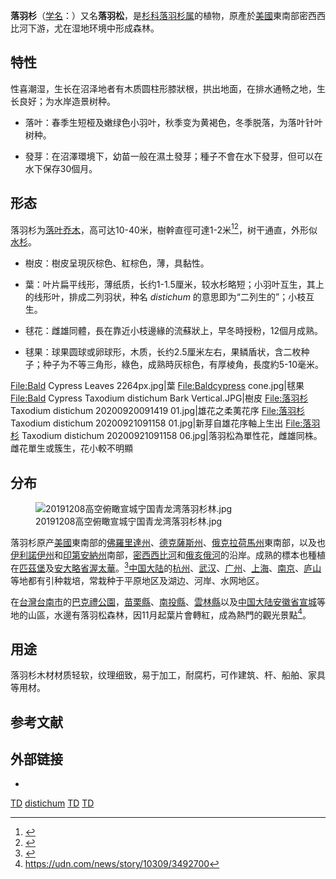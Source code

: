 {{speciesbox
| color = lightgreen
| name = 落羽杉
| status = LC
| status_system = IUCN3.1
| status_ref = <ref name=iucn>{{Cite journal | author = Farjon, A. | title = ''Taxodium distichum'' | journal = [[The_IUCN_Red_List_of_Threatened_Species|The IUCN Red List of Threatened Species]] | volume = 2013 | page = e.T42261A2967873 | publisher = [[IUCN|IUCN]] | date = 2013 | url = http://oldredlist.iucnredlist.org/details/42261/0 | doi = 10.2305/IUCN.UK.2013-1.RLTS.T42261A2967873.en | access-date = 14 December 2017 }}{{Dead link|date=2020年1月 |bot=InternetArchiveBot |fix-attempted=yes }}</ref>
| image = Taxodium distichum NRCSMS01010.jpg
| image_width = 240px
| genus = Taxodium
| species = distichum
| authority = ([[Carolus_Linnaeus|L.]]) [[Louis_Claude_Richard|Rich.]]
}}

'''落羽杉'''（[[学名|学名]]：{{lang|la|''Taxodium distichum''}}）又名'''落羽松'''，是[[杉科|杉科]][[落羽杉属|落羽杉属]]的植物，原產於[[美國|美國]]東南部密西西比河下游，尤在湿地环境中形成森林。

== 特性 ==
性喜潮湿，生长在沼泽地者有木质圆柱形膝狀根，拱出地面，在排水通畅之地，生长良好；为水岸造景树种。

* 落叶：春季生短桠及嫩绿色小羽叶，秋季变为黄褐色，冬季脱落，为落叶针叶树种。

* 發芽：在沼澤環境下，幼苗一般在濕土發芽；種子不會在水下發芽，但可以在水下保存30個月。

== 形态 ==
落羽杉为[[落叶乔木|落叶乔木]]，高可达10-40米，樹幹直徑可達1-2米<ref name=":0">{{Cite book|title=Trees : South Florida and the Keys|others=Koeser, Andrew K.; Friedman, Melissa H.; Hasing, Gitta; Franck, Alan R.; Finley, Holly; Schelb, Julie |year=2017 |isbn=9781683400158 |location=Gainesville, FL|pages=296–7|oclc=962233681|last1 = Koeser|first1 = Andrew K.|last2 = Friedman|first2 = Melissa H. |last3 = Hasing|first3 = Gitta|last4 = Franck|first4 = Alan R.|last5 = Finley|first5 = Holly|last6 = Schelb|first6 = Julie}}</ref><ref>{{Cite web|url=https://www.nwf.org/Home/Educational-Resources/Wildlife-Guide/Plants-and-Fungi/Bald-Cypress|title=Bald Cypress|website=National Wildlife Federation|language=en|access-date=2019-01-21|archive-url=https://web.archive.org/web/20190121234918/https://www.nwf.org/Home/Educational-Resources/Wildlife-Guide/Plants-and-Fungi/Bald-Cypress|archive-date=2019-01-21|dead-url=yes}}</ref>，树干通直，外形似[[水杉|水杉]]。

* 樹皮：樹皮呈現灰棕色、紅棕色，薄，具黏性。

* 葉：叶片扁平线形，薄纸质，长约1-1.5厘米，较水杉略短；小羽叶互生，其上的线形叶，排成二列羽状，种名 ''distichum'' 的意思即为“二列生的”；小枝互生。

* 毬花：雌雄同體，長在靠近小枝邊緣的流蘇狀上，早冬時授粉，12個月成熟。

* 毬果：球果圆球或卵球形，木质，长约2.5厘米左右，果鳞盾状，含二枚种子；种子为不等三角形，綠色，成熟時灰棕色，有厚棱角，長度約5-10毫米。

<gallery>
File:Bald Cypress Leaves 2264px.jpg|葉
File:Baldcypress cone.jpg|毬果
File:Bald Cypress Taxodium distichum Bark Vertical.JPG|樹皮
File:落羽杉 Taxodium distichum 20200920091419 01.jpg|雄花之柔荑花序
File:落羽杉 Taxodium distichum 20200921091158 01.jpg|新芽自雄花序軸上生出
File:落羽杉 Taxodium distichum 20200921091158 06.jpg|落羽松為單性花，雌雄同株。雌花單生或簇生，花小較不明顯
</gallery>

== 分布 ==
[[File:20191208高空俯瞰宣城宁国青龙湾落羽杉林.jpg|thumb]]

落羽杉原产[[美國|美國]]東南部的[[佛羅里達州|佛羅里達州]]、[[德克薩斯州|德克薩斯州]]、[[俄克拉荷馬州|俄克拉荷馬州]]東南部，以及也[[伊利諾伊州|伊利諾伊州]]和[[印第安納州|印第安納州]]南部，[[密西西比河|密西西比河]]和[[俄亥俄河|俄亥俄河]]的沿岸。成熟的標本也種植在[[匹茲堡|匹茲堡]]及[[安大略省|安大略省]][[渥太華|渥太華]]。<ref>{{cite book|title=For the Love of Trees|author=Richard Hinchcliff|pages=52–53|isbn=978-1-897113-73-8|publisher=General Store Publishing |date=2007}}</ref>[[中国大陆|中国大陆]]的[[杭州|杭州]]、[[武汉|武汉]]、[[广州|广州]]、[[上海|上海]]、[[南京|南京]]、[[庐山|庐山]]等地都有引种栽培，常栽种于平原地区及湖边、河岸、水网地区。

在[[台灣|台灣]][[台南市|台南市]]的[[巴克禮紀念公園|巴克禮公園]]，[[苗栗縣|苗栗縣]]、[[南投縣|南投縣]]、[[雲林縣|雲林縣]]以及[[中国大陆|中国大陆]][[安徽省|安徽省]][[宣城|宣城]]等地的山區，水邊有落羽松森林，因11月起葉片會轉紅，成為熱門的觀光景點<ref>[https://udn.com/news/story/10309/3492700 https://udn.com/news/story/10309/3492700]</ref>。

== 用途 ==
落羽杉木材材质轻软，纹理细致，易于加工，耐腐朽，可作建筑、杆、船舶、家具等用材。

== 参考文献 ==
{{reflist}}

== 外部链接 ==
* {{zh-hans}}{{CVH|Taxodium distichum}}

{{commons|Taxodium distichum}}
{{wikispecies|Taxodium distichum}}
{{Taxonbar|from=Q148950}}

[[Category:IUCN红色名录无危物种|TD]]
[[Category:落羽杉属|distichum]]
[[Category:落葉植物|TD]]
[[Category:美國植物|TD]]